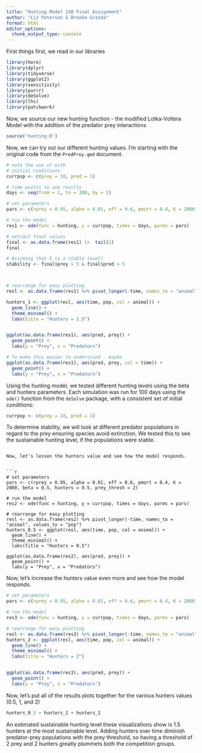 ```yaml
---
title: "Hunting Model 230 Final Assignment"
author: "Liz Peterson & Brooke Grazda"
format: html
editor_options: 
  chunk_output_type: console
---
```


First things first, we read in our libraries

```r
library(here)
library(dplyr)
library(tidyverse)
library(ggplot2)
library(sensitivity)
library(purrr)
library(deSolve)
library(lhs)
library(patchwork)
```
Now, we source our new hunting function - the modified Lotka-Voltera Model with the addition of the predator prey interactions

```r
source('hunting.R')
```


Now, we can try out our different hunting values. I'm starting with the original code from the `PredPrey.qmd` document. 

```r
# note the use of with
# initial conditions
currpop <- c(prey = 10, pred = 1)

# time points to see results
days <- seq(from = 1, to = 100, by = 1)

# set parameters
pars <- c(rprey = 0.95, alpha = 0.01, eff = 0.6, pmort = 0.4, K = 2000, beta = 0.5, hunters = 1.5, prey_thresh = 2)

# run the model
res1 <- ode(func = hunting, y = currpop, times = days, parms = pars)

# extract final values
final <- as.data.frame(res1) |>  tail(1)
final

# Assuming that 5 is a stable level?
stability <- final$prey > 5 & final$pred > 5



# rearrange for easy plotting
resl <- as.data.frame(res1) %>% pivot_longer(-time, names_to = "animal", values_to = "pop")

hunters_1 <- ggplot(resl, aes(time, pop, col = animal)) +
  geom_line() +
  theme_minimal() +
  labs(title = "Hunters = 1.5")


ggplot(as.data.frame(res1), aes(pred, prey)) +
  geom_point() +
  labs(y = "Prey", x = "Predators")

# To make this easier to understand - maybe
ggplot(as.data.frame(res1), aes(pred, prey, col = time)) +
  geom_point() +
  labs(y = "Prey", x = "Predators")

```
Using the hunting model, we tested different hunting levels using the beta and hunters parameters. Each simulation was run for 100 days using the `ode()` function from the `deSolve` package, with a consistent set of initial conditions:

```r
currpop <- c(prey = 10, pred = 1)
```

To determine stability, we will look at different predator populations in regard to the prey ensuring species avoid extinction. We tested this to see the sustainable hunting level, if the populations were stable. 


```

Now, let's lessen the hunters value and see how the model responds. 


```r
# set parameters
pars <- c(rprey = 0.95, alpha = 0.01, eff = 0.6, pmort = 0.4, K = 2000, beta = 0.5, hunters = 0.5, prey_thresh = 2)

# run the model
res2 <- ode(func = hunting, y = currpop, times = days, parms = pars)

# rearrange for easy plotting
resl <- as.data.frame(res2) %>% pivot_longer(-time, names_to = "animal", values_to = "pop")
hunters_0.5 <- ggplot(resl, aes(time, pop, col = animal)) +
  geom_line() +
  theme_minimal() +
  labs(title = "Hunters = 0.5")

ggplot(as.data.frame(res2), aes(pred, prey)) +
  geom_point() +
  labs(y = "Prey", x = "Predators")
```

Now, let's increase the hunters value even more and see how the model responds. 

```r
# set parameters
pars <- c(rprey = 0.95, alpha = 0.01, eff = 0.6, pmort = 0.4, K = 2000, beta = 0.5, hunters = 2, prey_thresh = 2)

# run the model
res3 <- ode(func = hunting, y = currpop, times = days, parms = pars)

# rearrange for easy plotting
resl <- as.data.frame(res3) %>% pivot_longer(-time, names_to = "animal", values_to = "pop")
hunters_2 <- ggplot(resl, aes(time, pop, col = animal)) +
  geom_line() +
  theme_minimal() +
  labs(title = "Hunters = 2")


ggplot(as.data.frame(res3), aes(pred, prey)) +
  geom_point() +
  labs(y = "Prey", x = "Predators")
```

Now, let's put all of the results plots together for the various hunters values (0.5, 1, and 2)

```r
hunters_0.5 + hunters_1 + hunters_2
```

An estimated sustainable hunting level these visualizations show is 1.5 hunters at the most sustainable level. Adding hunters over time diminish predator-prey populations with the prey threshold, so having a threshold of 2 prey and 2 hunters greatly plummets both the competition groups. 

